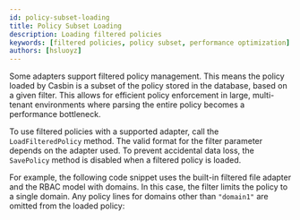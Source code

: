 ```yaml
---
id: policy-subset-loading
title: Policy Subset Loading
description: Loading filtered policies
keywords: [filtered policies, policy subset, performance optimization]
authors: [hsluoyz]
---
```


Some adapters support filtered policy management. This means the policy loaded by Casbin is a subset of the policy stored in the database, based on a given filter. This allows for efficient policy enforcement in large, multi-tenant environments where parsing the entire policy becomes a performance bottleneck.

To use filtered policies with a supported adapter, call the `LoadFilteredPolicy` method. The valid format for the filter parameter depends on the adapter used. To prevent accidental data loss, the `SavePolicy` method is disabled when a filtered policy is loaded.

For example, the following code snippet uses the built-in filtered file adapter and the RBAC model with domains. In this case, the filter limits the policy to a single domain. Any policy lines for domains other than `"domain1"` are omitted from the loaded policy:

```